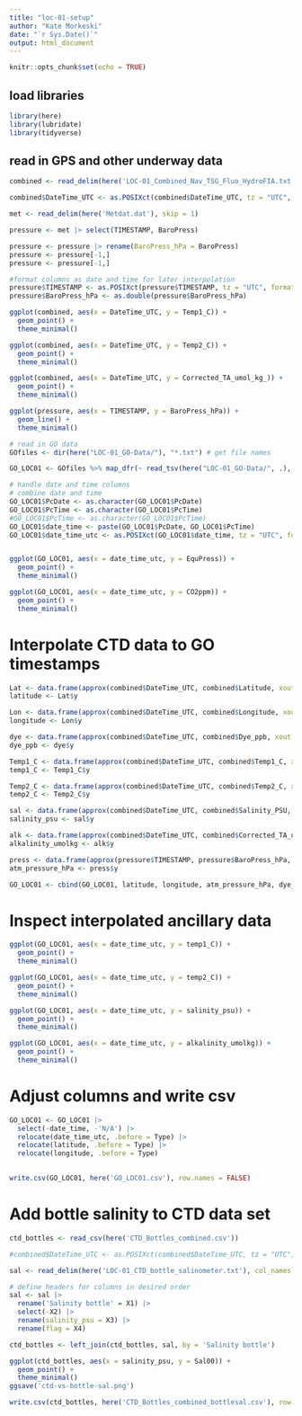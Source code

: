 ```yaml
---
title: "loc-01-setup"
author: "Kate Morkeski"
date: "`r Sys.Date()`"
output: html_document
---
```


```r
knitr::opts_chunk$set(echo = TRUE)
```

## load libraries

```r

library(here)
library(lubridate)
library(tidyverse)

```

## read in GPS and other underway data

```r

combined <- read_delim(here('LOC-01_Combined_Nav_TSG_Fluo_HydroFIA.txt')) 

combined$DateTime_UTC <- as.POSIXct(combined$DateTime_UTC, tz = "UTC", format="%d-%b-%Y %H:%M:%OS")

met <- read_delim(here('Metdat.dat'), skip = 1)

pressure <- met |> select(TIMESTAMP, BaroPress)  

pressure <- pressure |> rename(BaroPress_hPa = BaroPress) 
pressure <- pressure[-1,]
pressure <- pressure[-1,]

#format columns as date and time for later interpolation
pressure$TIMESTAMP <- as.POSIXct(pressure$TIMESTAMP, tz = "UTC", format="%Y-%m-%d %H:%M:%OS")
pressure$BaroPress_hPa <- as.double(pressure$BaroPress_hPa)

```

```r

ggplot(combined, aes(x = DateTime_UTC, y = Temp1_C)) +
  geom_point() +
  theme_minimal()

ggplot(combined, aes(x = DateTime_UTC, y = Temp2_C)) +
  geom_point() +
  theme_minimal()

ggplot(combined, aes(x = DateTime_UTC, y = Corrected_TA_umol_kg_)) +
  geom_point() +
  theme_minimal()

ggplot(pressure, aes(x = TIMESTAMP, y = BaroPress_hPa)) +
  geom_line() +
  theme_minimal()

```

```r

# read in GO data
GOfiles <- dir(here("LOC-01_GO-Data/"), "*.txt") # get file names

GO_LOC01 <- GOfiles %>% map_dfr(~ read_tsv(here("LOC-01_GO-Data/", .), show_col_types = FALSE, ))

```

```r

# handle date and time columns
# combine date and time
GO_LOC01$PcDate <- as.character(GO_LOC01$PcDate) 
GO_LOC01$PcTime <- as.character(GO_LOC01$PcTime) 
#GO_LOC01$PcTime <- as.character(GO_LOC01$PcTime) 
GO_LOC01$date_time <- paste(GO_LOC01$PcDate, GO_LOC01$PcTime)
GO_LOC01$date_time_utc <- as.POSIXct(GO_LOC01$date_time, tz = "UTC", format="%d/%m/%y %H:%M:%OS")


ggplot(GO_LOC01, aes(x = date_time_utc, y = EquPress)) +
  geom_point() +
  theme_minimal()

ggplot(GO_LOC01, aes(x = date_time_utc, y = CO2ppm)) +
  geom_point() +
  theme_minimal()

```

# Interpolate CTD data to GO timestamps

```r


Lat <- data.frame(approx(combined$DateTime_UTC, combined$Latitude, xout = GO_LOC01$date_time_utc, rule = 2, method = "linear"))
latitude <- Lat$y 

Lon <- data.frame(approx(combined$DateTime_UTC, combined$Longitude, xout = GO_LOC01$date_time_utc, rule = 2, method = "linear"))
longitude <- Lon$y 

dye <- data.frame(approx(combined$DateTime_UTC, combined$Dye_ppb, xout = GO_LOC01$date_time_utc, rule = 2, method = "linear"))
dye_ppb <- dye$y 

Temp1_C <- data.frame(approx(combined$DateTime_UTC, combined$Temp1_C, xout = GO_LOC01$date_time_utc, rule = 2, method = "linear"))
temp1_C <- Temp1_C$y 

Temp2_C <- data.frame(approx(combined$DateTime_UTC, combined$Temp2_C, xout = GO_LOC01$date_time_utc, rule = 2, method = "linear"))
temp2_C <- Temp2_C$y 

sal <- data.frame(approx(combined$DateTime_UTC, combined$Salinity_PSU, xout = GO_LOC01$date_time_utc, rule = 2, method = "linear"))
salinity_psu <- sal$y 

alk <- data.frame(approx(combined$DateTime_UTC, combined$Corrected_TA_umol_kg_, xout = GO_LOC01$date_time_utc, rule = 2, method = "linear"))
alkalinity_umolkg <- alk$y 

press <- data.frame(approx(pressure$TIMESTAMP, pressure$BaroPress_hPa, xout = GO_LOC01$date_time_utc, rule = 1, method = "linear"))
atm_pressure_hPa <- press$y 

GO_LOC01 <- cbind(GO_LOC01, latitude, longitude, atm_pressure_hPa, dye_ppb, temp1_C, temp2_C, salinity_psu, alkalinity_umolkg)


```
# Inspect interpolated ancillary data

```r

ggplot(GO_LOC01, aes(x = date_time_utc, y = temp1_C)) +
  geom_point() +
  theme_minimal()

ggplot(GO_LOC01, aes(x = date_time_utc, y = temp2_C)) +
  geom_point() +
  theme_minimal()

ggplot(GO_LOC01, aes(x = date_time_utc, y = salinity_psu)) +
  geom_point() +
  theme_minimal()

ggplot(GO_LOC01, aes(x = date_time_utc, y = alkalinity_umolkg)) +
  geom_point() +
  theme_minimal()

```
# Adjust columns and write csv

```r

GO_LOC01 <- GO_LOC01 |>
  select(-date_time, -'N/A') |>
  relocate(date_time_utc, .before = Type) |>
  relocate(latitude, .before = Type) |>
  relocate(longitude, .before = Type) 
  

write.csv(GO_LOC01, here('GO_LOC01.csv'), row.names = FALSE)

```

# Add bottle salinity to CTD data set

```r

ctd_bottles <- read_csv(here('CTD_Bottles_combined.csv')) 

#combined$DateTime_UTC <- as.POSIXct(combined$DateTime_UTC, tz = "UTC", format="%d-%b-%Y %H:%M:%OS")

sal <- read_delim(here('LOC-01_CTD_bottle_salinometer.txt'), col_names = FALSE)

# define headers for columns in desired order
sal <- sal |> 
  rename('Salinity bottle' = X1) |>
  select(-X2) |>
  rename(salinity_psu = X3) |>
  rename(flag = X4) 

ctd_bottles <- left_join(ctd_bottles, sal, by = 'Salinity bottle')

ggplot(ctd_bottles, aes(x = salinity_psu, y = Sal00)) +
  geom_point() +
  theme_minimal()
ggsave('ctd-vs-bottle-sal.png')

write.csv(ctd_bottles, here('CTD_Bottles_combined_bottlesal.csv'), row.names = FALSE)

```


